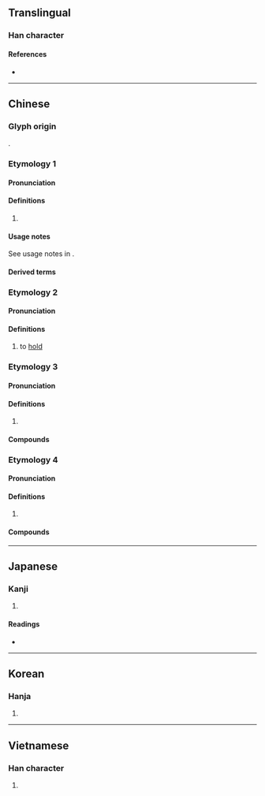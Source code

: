 {{also|掺}}
{{character info}}
==Translingual==

===Han character===
{{Han char|rn=64|rad=手|as=11|sn=14|four=53022|canj=QIIH|ids=⿰扌參}}

====References====
* {{Han ref|kx=0452.100|dkj=12649|dj=0802.140|hdz=31951.010|uh=647B|ud=25723|bh=BA55|bd=47701}}

----

==Chinese==
{{zh-forms|s=掺}}

===Glyph origin===
{{Han etym}}
{{Han compound|手|參|c1=s|c2=p|ls=psc}}.

===Etymology 1===

====Pronunciation====
{{zh-pron
|m=chān
|ma=Zh-chān.ogg
|c=caam1
|h=pfs=chhâm
|mn=chham/tw,zz:chhàm
|cat=v
}}

====Definitions====
{{zh-hanzi}}

# {{zh-alt-form|攙|tr=-|to [[mix]]; to [[support]] by the [[arm]]}}

====Usage notes====
See usage notes in {{l|zh|攙}}.

====Derived terms====
{{zh-der|摻水|摻袂|摻假|摻合|摻和|摻雜|摻分子}}

===Etymology 2===

====Pronunciation====
{{zh-pron
|m=shǎn
|c=saam2
|mc=2
|oc=2
|cat=v
}}

====Definitions====
{{zh-hanzi}}

# {{lb|zh|literary}} to [[hold]]

===Etymology 3===

====Pronunciation====
{{zh-pron
|m=shān
|c=saam1
|mc=1
|oc=1
|cat=n
}}

====Definitions====
{{zh-hanzi}}

# {{zh-alt-form|攕|tr=-|[[slender]] look of the [[hand]]}}

====Compounds====
{{zh-der|摻摻}}

===Etymology 4===

====Pronunciation====
{{zh-pron
|m=càn
|c=cam3
|cat=n
}}

====Definitions====
{{zh-hanzi}}

# {{zh-alt-form|參|tr=-|a [[kind]] of [[drum]] [[music]]}}

====Compounds====
{{zh-der|漁陽摻撾}}

----

==Japanese==

===Kanji===
{{ja-kanji|grade=|rs=手11}}

# {{rfdef|ja|sort=手11}}

====Readings====
* {{ja-readings|on=[[さん]] (san), [[せん]] (sen), [[しん]] (shin)|kun=[[とる]] (toru)}}

----

==Korean==

===Hanja===
{{ko-hanja|hangeul=섬|eumhun=|rv=seom|mr=sŏm|y=sem}}

# {{rfdef|ko|sort=手11}}

----

==Vietnamese==

===Han character===
{{vi-readings|reading=thảm, sảm|rs=手11}}

# {{rfdef|vi|sort=手11}}